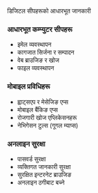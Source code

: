 <ContentSection>
  <IconHeading icon="computer">डिजिटल सीपहरूको आधारभूत जानकारी</IconHeading>

### आधारभूत कम्प्युटर सीपहरू

- इमेल व्यवस्थापन
- कागजात सिर्जना र सम्पादन
- वेब ब्राउजिङ र खोज
- फाइल व्यवस्थापन

### मोबाइल प्रविधिहरू

- ह्वाट्सएप र मेसेजिङ एप्स
- मोबाइल बैंकिङ एप्स
- रोजगारी खोज एप्लिकेसनहरू
- नेभिगेसन टुल्स (गूगल म्याप्स)

### अनलाइन सुरक्षा

- पासवर्ड सुरक्षा
- व्यक्तिगत जानकारी सुरक्षा
- सुरक्षित इन्टरनेट ब्राउजिङ
- अनलाइन ठगीबाट बच्ने

<MoreInfoButton href="/ne/skills-learning/digital-safety" text="डिजिटल सुरक्षाको बारेमा जान्नुहोस्" />
</ContentSection>
